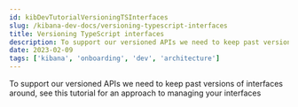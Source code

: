 ```yaml
---
id: kibDevTutorialVersioningTSInterfaces
slug: /kibana-dev-docs/versioning-typescript-interfaces
title: Versioning TypeScript interfaces
description: To support our versioned APIs we need to keep past versions of interfaces around, see this tutorial for an approach to managing your interfaces
date: 2023-02-09
tags: ['kibana', 'onboarding', 'dev', 'architecture']
---
```



To support our versioned APIs we need to keep past versions of interfaces around, see this tutorial for an approach to managing your interfaces